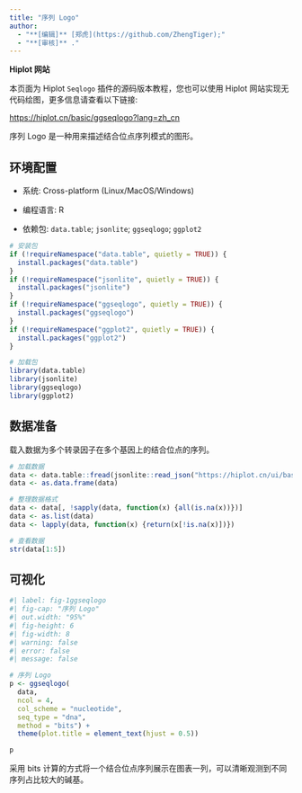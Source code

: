 ```yaml
---
title: "序列 Logo"
author:
  - "**[编辑]** [郑虎](https://github.com/ZhengTiger);"
  - "**[审核]** ."
---
```


::: callout-note
**Hiplot 网站**

本页面为 Hiplot `Seqlogo` 插件的源码版本教程，您也可以使用 Hiplot 网站实现无代码绘图，更多信息请查看以下链接:

<https://hiplot.cn/basic/ggseqlogo?lang=zh_cn>
:::

序列 Logo 是一种用来描述结合位点序列模式的图形。

## 环境配置

-   系统: Cross-platform (Linux/MacOS/Windows)

-   编程语言: R

-   依赖包: `data.table`; `jsonlite`; `ggseqlogo`; `ggplot2`

```r
# 安装包
if (!requireNamespace("data.table", quietly = TRUE)) {
  install.packages("data.table")
}
if (!requireNamespace("jsonlite", quietly = TRUE)) {
  install.packages("jsonlite")
}
if (!requireNamespace("ggseqlogo", quietly = TRUE)) {
  install.packages("ggseqlogo")
}
if (!requireNamespace("ggplot2", quietly = TRUE)) {
  install.packages("ggplot2")
}

# 加载包
library(data.table)
library(jsonlite)
library(ggseqlogo)
library(ggplot2)
```

## 数据准备

载入数据为多个转录因子在多个基因上的结合位点的序列。

```r
# 加载数据
data <- data.table::fread(jsonlite::read_json("https://hiplot.cn/ui/basic/ggseqlogo/data.json")$exampleData$textarea[[1]])
data <- as.data.frame(data)

# 整理数据格式
data <- data[, !sapply(data, function(x) {all(is.na(x))})]
data <- as.list(data)
data <- lapply(data, function(x) {return(x[!is.na(x)])})

# 查看数据
str(data[1:5])
```

## 可视化

```r
#| label: fig-1ggseqlogo
#| fig-cap: "序列 Logo"
#| out.width: "95%"
#| fig-height: 6
#| fig-width: 8
#| warning: false
#| error: false
#| message: false

# 序列 Logo
p <- ggseqlogo(
  data,
  ncol = 4,
  col_scheme = "nucleotide",
  seq_type = "dna",
  method = "bits") + 
  theme(plot.title = element_text(hjust = 0.5))

p
```

采用 bits 计算的方式将一个结合位点序列展示在图表一列，可以清晰观测到不同序列占比较大的碱基。



